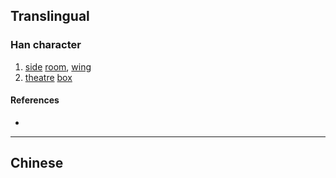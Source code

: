 {{character info/new}}
{{also|廂}}
==Translingual==

===Han character===
{{Han char|rn=27|rad=厂|as=09|sn=11|four=|canj=MDBU|ids=⿸厂相}}

# [[side]] [[room]], [[wing]]
# [[theatre]] [[box]]

====References====
* {{Han ref|kx=0162.191|hdz=10075.090|uh=53A2|ud=21410}}

----

==Chinese==
{{zh-see|廂}}